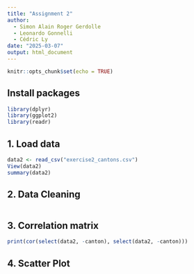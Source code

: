 ```yaml
---
title: "Assignment 2"
author: 
  - Simon Alain Roger Gerdolle
  - Leonardo Gonnelli
  - Cédric Ly
date: "2025-03-07"
output: html_document
---
```


```r
knitr::opts_chunk$set(echo = TRUE)
```

## Install packages
```r
library(dplyr)
library(ggplot2)
library(readr)
```

## 1. Load data
```r
data2 <- read_csv("exercise2_cantons.csv")
View(data2)
summary(data2)
```

## 2. Data Cleaning
```r

```

## 3. Correlation matrix
```r
print(cor(select(data2, -canton), select(data2, -canton)))
```

## 4. Scatter Plot